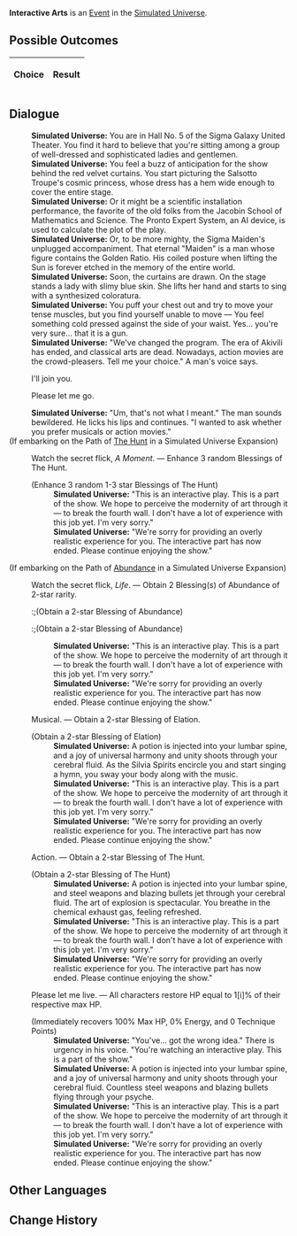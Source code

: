 {{Simulated Universe Event Infobox
|title        = Interactive Arts
|image        = Random Event Normal.png
|type         =
|appearsIn    = [[Simulated Universe]]
|appearsIn2   = [[Simulated Universe: Swarm Disaster]]
|appearsIn3   = 
|requirements =
|prev         = 
|next         = 
|indexRewards =
|characters   =
}}
'''Interactive Arts''' is an [[Simulated Universe/Events|Event]] in the [[Simulated Universe]].

==Possible Outcomes==
{| class="article-table"
!Choice
!Result

|}

<!--
==Gameplay Notes==

-->
==Dialogue==
{{Dialogue Start}}
:'''Simulated Universe:''' You are in Hall No. 5 of the Sigma Galaxy United Theater. You find it hard to believe that you're sitting among a group of well-dressed and sophisticated ladies and gentlemen.
:'''Simulated Universe:''' You feel a buzz of anticipation for the show behind the red velvet curtains. You start picturing the Salsotto Troupe's cosmic princess, whose dress has a hem wide enough to cover the entire stage.
:'''Simulated Universe:''' Or it might be a scientific installation performance, the favorite of the old folks from the Jacobin School of Mathematics and Science. The Pronto Expert System, an AI device, is used to calculate the plot of the play.
:'''Simulated Universe:''' Or, to be more mighty, the Sigma Maiden's unplugged accompaniment. That eternal "Maiden" is a man whose figure contains the Golden Ratio. His coiled posture when lifting the Sun is forever etched in the memory of the entire world.
:'''Simulated Universe:''' Soon, the curtains are drawn. On the stage stands a lady with slimy blue skin. She lifts her hand and starts to sing with a synthesized coloratura.
:'''Simulated Universe:''' You puff your chest out and try to move your tense muscles, but you find yourself unable to move &mdash; You feel something cold pressed against the side of your waist. Yes... you're very sure... that it is a gun.
:'''Simulated Universe:''' "We've changed the program. The era of Akivili has ended, and classical arts are dead. Nowadays, action movies are the crowd-pleasers. Tell me your choice." A man's voice says.
:{{DIcon|Arrow}} I'll join you.
:{{DIcon|Arrow}} Please let me go.
:'''Simulated Universe:''' "Um, that's not what I meant." The man sounds bewildered. He licks his lips and continues. "I wanted to ask whether you prefer musicals or action movies."
;(If embarking on the Path of [[Simulated Universe/Paths#The Hunt|The Hunt]] in a Simulated Universe Expansion)
:{{Icon/Dark|Path The Hunt Small.png|20}} Watch the secret flick, <i>A Moment</i>. &mdash; Enhance 3 random Blessings of The Hunt.
:;(Enhance 3 random 1-3 star Blessings of The Hunt)
::'''Simulated Universe:''' "This is an interactive play. This is a part of the show. We hope to perceive the modernity of art through it &mdash; to break the fourth wall. I don't have a lot of experience with this job yet. I'm very sorry."
::'''Simulated Universe:''' "We're sorry for providing an overly realistic experience for you. The interactive part has now ended. Please continue enjoying the show."
;(If embarking on the Path of [[Simulated Universe/Paths#Abundance|Abundance]] in a Simulated Universe Expansion)
:{{Icon/Dark|Path Abundance Small.png|20}} Watch the secret flick, <i>Life</i>. &mdash; Obtain 2 Blessing(s) of Abundance of 2-star rarity.
::;(Obtain a 2-star Blessing of Abundance)
::;(Obtain a 2-star Blessing of Abundance)
::'''Simulated Universe:''' "This is an interactive play. This is a part of the show. We hope to perceive the modernity of art through it &mdash; to break the fourth wall. I don't have a lot of experience with this job yet. I'm very sorry."
::'''Simulated Universe:''' "We're sorry for providing an overly realistic experience for you. The interactive part has now ended. Please continue enjoying the show."
:{{DIcon|Star}} Musical. &mdash; Obtain a 2-star Blessing of Elation.
:;(Obtain a 2-star Blessing of Elation)
::'''Simulated Universe:''' A potion is injected into your lumbar spine, and a joy of universal harmony and unity shoots through your cerebral fluid. As the Silvia Spirits encircle you and start singing a hymn, you sway your body along with the music.
::'''Simulated Universe:''' "This is an interactive play. This is a part of the show. We hope to perceive the modernity of art through it &mdash; to break the fourth wall. I don't have a lot of experience with this job yet. I'm very sorry."
::'''Simulated Universe:''' "We're sorry for providing an overly realistic experience for you. The interactive part has now ended. Please continue enjoying the show."
:{{DIcon|Star}} Action. &mdash; Obtain a 2-star Blessing of The Hunt.
:;(Obtain a 2-star Blessing of The Hunt)
::'''Simulated Universe:''' A potion is injected into your lumbar spine, and steel weapons and blazing bullets jet through your cerebral fluid. The art of explosion is spectacular. You breathe in the chemical exhaust gas, feeling refreshed.
::'''Simulated Universe:''' "This is an interactive play. This is a part of the show. We hope to perceive the modernity of art through it &mdash; to break the fourth wall. I don't have a lot of experience with this job yet. I'm very sorry."
::'''Simulated Universe:''' "We're sorry for providing an overly realistic experience for you. The interactive part has now ended. Please continue enjoying the show."
:{{DIcon|Star}} Please let me live. &mdash; All characters restore HP equal to 1[i]% of their respective max HP.
:;(Immediately recovers 100% Max HP, 0% Energy, and 0 Technique Points)
::'''Simulated Universe:''' "You've... got the wrong idea." There is urgency in his voice. "You're watching an interactive play. This is a part of the show."
::'''Simulated Universe:''' A potion is injected into your lumbar spine, and a joy of universal harmony and unity shoots through your cerebral fluid. Countless steel weapons and blazing bullets flying through your psyche.
::'''Simulated Universe:''' "This is an interactive play. This is a part of the show. We hope to perceive the modernity of art through it &mdash; to break the fourth wall. I don't have a lot of experience with this job yet. I'm very sorry."
::'''Simulated Universe:''' "We're sorry for providing an overly realistic experience for you. The interactive part has now ended. Please continue enjoying the show."
{{Dialogue End}}

==Other Languages==
{{Other Languages
|zhs   = 互动艺术
|zht   = 互動藝術
|ja    = 相互性芸術
|ko    = 상호작용의 예술
|es    = Arte interactivo
|fr    = Arts interactifs
|ru    = Интерактивное искусство
|th    = ศิลปะเชิงโต้ตอบ
|vi    = Nghệ Thuật Tương Tác
|de    = Interaktive Kunst
|id    = Seni Interaktif
|pt    = Artes Interativas
}}

==Change History==
{{Change History|1.0}}
